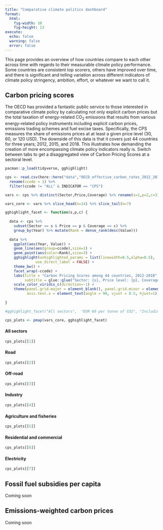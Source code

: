 ```yaml
---
title: "Comparative climate politics dashboard"
format: 
  html:
    fig-width: 10
    fig-height: 13
execute:
  echo: false
  warning: false
  error: false
---
```


This page provides an overview of how countries compare to each other across time with regards to their measurable climate policy performance. Some countries are consistent top scorers, others have improved over time, and there is significant and telling variation across different indicators of climate policy stringency, ambition, effort, or whatever we want to call it.

## Carbon pricing scores

The OECD has provided a fantastic public service to those interested in comparative climate policy by calculating not only explicit carbon prices but the total taxation of energy-related CO~2~ emissions that results from various energy-related policy instruments including explicit carbon prices, emissions trading schemes and fuel excise taxes. Specifically, the CPS measures the share of emissions prices at at least a given price level (30, 60, or 120 USD). The downside of this data is that it covers just 44 countries for three years; 2012, 2015, and 2018. This illustrates how demanding the creation of more encompassing climate policy indicators really is. Switch between tabs to get a disaggregated view of Carbon Pricing Scores at a sectoral level. 

::: panel-tabset

```r

pacman::p_load(tidyverse, gghighlight)

cps <- read.csv(here::here("data","OECD_effective_carbon_rates_2012_2018.csv")) %>% 
  rename(ccode = 1) %>% 
  filter(ccode != "ALL" & INDICATOR == "CPS")

vars <- cps %>% distinct(Sector,Price,Coverage) %>% rename(s=1,p=2,c=3)

vars_core <- vars %>% slice_head(n=14) %>% slice_tail(n=7)

gghighlight_facet <- function(s,p,c) {
  
  data <- cps %>%
    subset(Sector == s & Price == p & Coverage == c) %>% 
    group_by(Year) %>% mutate(Rank = dense_rank(desc(Value)))
  
  data %>% 
    ggplot(aes(Year, Value)) +
    geom_line(aes(group=ccode),size=1) +
    geom_point(aes(color=Rank),size=3) +
    gghighlight(unhighlighted_params = list(linewidth=0.5,alpha=0.5),
              use_direct_label = FALSE) +
    theme_bw() +
    facet_wrap(~ccode) +
    labs(title = "Carbon Pricing Scores among 44 countries, 2012-2018",
         subtitle = glue::glue("Sector: {s}, Price level: {p}, Coverage: {c}")) +
    scale_color_viridis_c(direction=-1) +
    theme(panel.grid.major = element_blank(), panel.grid.minor = element_blank(), 
          axis.text.x = element_text(angle = 90, vjust = 0.5, hjust=1))
  
}

#gghighlight_facet("All sectors",  "EUR 60 per tonne of CO2", "Including emissions from the combustion of biomass")

cps_plots <- pmap(vars_core, gghighlight_facet)


```

#### All sectors

```r

cps_plots[[1]]

```


#### Road
```r

cps_plots[[2]]

```


#### Off-road
```r

cps_plots[[3]]

```


#### Industry
```r

cps_plots[[4]]

```

#### Agriculture and fisheries
```r

cps_plots[[5]]

```

#### Residential and commercial
```r

cps_plots[[6]]

```

#### Electricity
```r

cps_plots[[7]]

```

:::

## Fossil fuel subsidies per capita

Coming soon

## Emissions-weighted carbon prices

Coming soon
